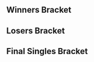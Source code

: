 {{DISPLAYTITLE:Kings of Cali: Singles Bracket}}{{SetGame|melee}}
{{tabs static
|name1=Overview
|link1=Kings of Cali/1
|name2=Singles Bracket
|link2=Kings of Cali/1/Singles Bracket
|name3=Doubles Bracket
|link3=Kings of Cali/1/Doubles Bracket
|This=2
}}
==Winners Bracket==
{{64DEWBracketA
|tourneylink=Kings of Cali/1
|tourneyname=Kings of Cali
|r1m1p1=stabbedbyahippie |r1m1p1flag=us |r1m1p1score={{win}} |r1m1win=1
|r1m1p2=Bye |r1m1p2flag= |r1m1p2score=
|r1m2p1=Mooninite |r1m2p1flag=us |r1m2p1score={{win}} |r1m2win=1
|r1m2p2=Peligro |r1m2p2flag= |r1m2p2score=
|r1m3p1=SFAT |r1m3p1flag=us |r1m3p1score={{win}} |r1m3win=1
|r1m3p2=Bye |r1m3p2flag= |r1m3p2score=
|r1m4p1=HugQ |r1m4p1flag=us |r1m4p1score= |r1m4win=2
|r1m4p2=Lucky |r1m4p2flag=us |r1m4p2score={{win}}
|r1m5p1=Rickety |r1m5p1flag= |r1m5p1score={{win}} |r1m5win=1
|r1m5p2=Bye |r1m5p2flag= |r1m5p2score=

|r1m6p1=Ken |r1m6p1flag=us |r1m6p1score=1 |r1m6win=2
|r1m6p2=Toph |r1m6p2flag=us |r1m6p2score=2
|r1m6p1char1=marth |r1m6p2char1=fox |r1m6p1stock1=3 |r1m6p2stock1=0 |r1m6win1=1 |r1m6stage1=Pokémon Stadium
|r1m6p1char2=marth |r1m6p2char2=fox |r1m6p1stock2=0 |r1m6p2stock2=1 |r1m6win2=2 |r1m6stage2=Battlefield
|r1m6p1char3=marth |r1m6p2char3=fox |r1m6p1stock3=0 |r1m6p2stock3=2 |r1m6win3=2 |r1m6stage3=Yoshi's Story
|r1m6details={{BracketMatchDetails|preview=|lrthread=|interview=|recap=|comment=|live=|vod=https://youtu.be/Fy2AX-fSy_Q}}

|r1m7p1=Shroomed |r1m7p1flag=us |r1m7p1score={{win}} |r1m7win=1
|r1m7p2=Bye |r1m7p2flag= |r1m7p2score=
|r1m8p1=baka4moe |r1m8p1flag=us |r1m8p1score={{win}} |r1m8win=1
|r1m8p2=A Rookie |r1m8p2flag=us |r1m8p2score=

|r1m9p1=S2J |r1m9p1flag=us |r1m9p1score={{win}} |r1m9win=1
|r1m9p2=Bye |r1m9p2flag= |r1m9p2score=
|r1m10p1=OkamiBW |r1m10p1flag=us |r1m10p1score={{win}} |r1m10win=1
|r1m10p2=GimR |r1m10p2flag=us |r1m10p2score=
|r1m11p1=Scar |r1m11p1flag=us |r1m11p1score={{win}} |r1m11win=1
|r1m11p2=Bye |r1m11p2flag= |r1m11p2score=
|r1m12p1=Connor |r1m12p1flag=us |r1m12p1score= |r1m12win=2
|r1m12p2=MikeHaze |r1m12p2flag=us |r1m12p2score={{win}}
|r1m13p1=Mango |r1m13p1flag=us |r1m13p1score={{win}} |r1m13win=1
|r1m13p2=Bye |r1m13p2flag= |r1m13p2score=
|r1m14p1=Tai |r1m14p1flag=us |r1m14p1score={{win}} |r1m14win=1
|r1m14p2=Zoap |r1m14p2flag= |r1m14p2score=
|r1m15p1=Darrell |r1m15p1flag=us |r1m15p1score={{win}} |r1m15win=1
|r1m15p2=Bye |r1m15p2flag= |r1m15p2score=
|r1m16p1=Mogwai |r1m16p1flag=us |r1m16p1score= |r1m16win=2
|r1m16p2=Dr. Z |r1m16p2flag=us |r1m16p2score={{win}}

|r1m17p1=JpegImage |r1m17p1flag=us |r1m17p1score={{win}} |r1m17win=1
|r1m17p2=Alan |r1m17p2flag=us |r1m17p2score=
|r1m18p1=Fly Amanita |r1m18p1flag=us |r1m18p1score={{win}} |r1m18win=1
|r1m18p2=Bye |r1m18p2flag= |r1m18p2score=
|r1m19p1=joejoe |r1m19p1flag= |r1m19p1score={{win}} |r1m19win=1
|r1m19p2=Violence |r1m19p2flag= |r1m19p2score=
|r1m20p1=Zhu |r1m20p1flag=us |r1m20p1score={{win}} |r1m20win=1
|r1m20p2=Bye |r1m20p2flag= |r1m20p2score=
|r1m21p1=DendyPretendy |r1m21p1flag=us |r1m21p1score= |r1m21win=2
|r1m21p2=ROFL |r1m21p2flag=us |r1m21p2score={{win}}
|r1m22p1=sidefx |r1m22p1flag=us |r1m22p1score={{win}} |r1m22win=1
|r1m22p2=Bye |r1m22p2flag= |r1m22p2score=
|r1m23p1=Zeldafreak |r1m23p1flag=us |r1m23p1score={{win}} |r1m23win=1
|r1m23p2=Bimbo Mexico |r1m23p2flag=mx |r1m23p2score=
|r1m24p1=PewPewU |r1m24p1flag=us |r1m24p1score={{win}} |r1m24win=1
|r1m24p2=Bye |r1m24p2flag= |r1m24p2score=

|r1m25p1=Eddy Mexico |r1m25p1flag=mx |r1m25p1score={{win}} |r1m25win=1
|r1m25p2=golden |r1m25p2flag= |r1m25p2score=
|r1m26p1=Dr. PeePee |r1m26p1flag=us |r1m26p1score={{win}} |r1m26win=1
|r1m26p2=Bye |r1m26p2flag= |r1m26p2score=
|r1m27p1=Fiction |r1m27p1flag=us |r1m27p1score={{win}} |r1m27win=1
|r1m27p2=DanteFox |r1m27p2flag= |r1m27p2score=
|r1m28p1=Tafokints |r1m28p1flag=us |r1m28p1score={{win}} |r1m28win=1
|r1m28p2=Bye |r1m28p2flag= |r1m28p2score=
|r1m29p1=Vish |r1m29p1flag=us |r1m29p1score={{win}} |r1m29win=1
|r1m29p2=L |r1m29p2flag=us |r1m29p2score=
|r1m30p1=Westballz |r1m30p1flag=us |r1m30p1score={{win}} |r1m30win=1
|r1m30p2=Bye |r1m30p2flag= |r1m30p2score=
|r1m31p1=Khepri |r1m31p1flag=us |r1m31p1score= |r1m31win=2
|r1m31p2=Bob$ |r1m31p2flag=us |r1m31p2score={{win}}
|r1m32p1=Axe |r1m32p1flag=us |r1m32p1score={{win}} |r1m32win=1
|r1m32p2=Bye |r1m32p2flag= |r1m32p2score=

|r2m1p1=stabbedbyahippie |r2m1p1flag=us |r2m1p1score={{win}} |r2m1win=1
|r2m1p2=Mooninite |r2m1p2flag=us |r2m1p2score=
|r2m2p1=SFAT |r2m2p1flag=us |r2m2p1score={{win}} |r2m2win=1
|r2m2p2=Lucky |r2m2p2flag=us |r2m2p2score=
|r2m3p1=Rickety |r2m3p1flag= |r2m3p1score={{win}} |r2m3win=1
|r2m3p2=Toph |r2m3p2flag=us |r2m3p2score=
|r2m4p1=Shroomed |r2m4p1flag=us |r2m4p1score={{win}} |r2m4win=1
|r2m4p2=baka4moe |r2m4p2flag=us |r2m4p2score=
|r2m5p1=S2J |r2m5p1flag=us |r2m5p1score={{win}} |r2m5win=1
|r2m5p2=OkamiBW |r2m5p2flag=us |r2m5p2score=
|r2m6p1=Scar |r2m6p1flag=us |r2m6p1score={{win}} |r2m6win=1
|r2m6p2=MikeHaze |r2m6p2flag=us |r2m6p2score=
|r2m7p1=Mango |r2m7p1flag=us |r2m7p1score={{win}} |r2m7win=1
|r2m7p2=Tai |r2m7p2flag=us |r2m7p2score=
|r2m8p1=Darrell |r2m8p1flag=us |r2m8p1score= |r2m8win=2
|r2m8p2=Dr. Z |r2m8p2flag=us |r2m8p2score={{win}}
|r2m9p1=JpegImage |r2m9p1flag=us |r2m9p1score= |r2m9win=2
|r2m9p2=Fly Amanita |r2m9p2flag=us |r2m9p2score={{win}}
|r2m10p1=joejoe |r2m10p1flag= |r2m10p1score= |r2m10win=2
|r2m10p2=Zhu |r2m10p2flag=us |r2m10p2score={{win}}
|r2m11p1=ROFL |r2m11p1flag=us |r2m11p1score={{win}} |r2m11win=1
|r2m11p2=sidefx |r2m11p2flag=us |r2m11p2score=
|r2m12p1=Zeldafreak |r2m12p1flag=us |r2m12p1score= |r2m12win=2
|r2m12p2=PewPewU |r2m12p2flag=us |r2m12p2score={{win}}
|r2m13p1=Eddy Mexico |r2m13p1flag=mx |r2m13p1score= |r2m13win=2
|r2m13p2=Dr. PeePee |r2m13p2flag=us |r2m13p2score={{win}}
|r2m14p1=Fiction |r2m14p1flag=us |r2m14p1score={{win}} |r2m14win=1
|r2m14p2=Tafokints |r2m14p2flag=us |r2m14p2score=

|r2m15p1=Vish |r2m15p1flag=us |r2m15p1score=0 |r2m15win=2
|r2m15p2=Westballz |r2m15p2flag=us |r2m15p2score=2
|r2m15p1char1=cf |r2m15p2char1=falco |r2m15p1stock1=0 |r2m15p2stock1=2 |r2m15win1=2 |r2m15stage1=Dream Land
|r2m15p1char2=cf |r2m15p2char2=falco |r2m15p1stock2=0 |r2m15p2stock2=3 |r2m15win2=2 |r2m15stage2=Pokémon Stadium
|r2m15details={{BracketMatchDetails|preview=|lrthread=|interview=|recap=|comment=|live=|vod=https://youtu.be/Kmer5k4qEA8}}

|r2m16p1=Bob$ |r2m16p1flag=us |r2m16p1score=0 |r2m16win=2
|r2m16p2=Axe |r2m16p2flag=us |r2m16p2score=2
|r2m16p1char1=marth |r2m16p2char1=pikachu |r2m16p1stock1=0 |r2m16p2stock1=3 |r2m16win1=2 |r2m16stage1=Battlefield
|r2m16p1char2=doc |r2m16p2char2=pikachu |r2m16p1stock2=0 |r2m16p2stock2=3 |r2m16win2=2 |r2m16stage2=Final Destination
|r2m16details={{BracketMatchDetails|preview=|lrthread=|interview=|recap=|comment=|live=|vod=https://youtu.be/qW5Vzr_noY0}}

|r3m1p1=stabbedbyahippie |r3m1p1flag=us |r3m1p1score=0 |r3m1win=2
|r3m1p2=SFAT |r3m1p2flag=us |r3m1p2score=2
|r3m1p1char1=falco |r3m1p2char1=fox |r3m1p1stock1=0 |r3m1p2stock1=3 |r3m1win1=2 |r3m1stage1=Yoshi's Story
|r3m1p1char2=falco |r3m1p2char2=fox |r3m1p1stock2=0 |r3m1p2stock2=3 |r3m1win2=2 |r3m1stage2=Dream Land
|r3m1details={{BracketMatchDetails|preview=|lrthread=|interview=|recap=|comment=|live=|vod=https://youtu.be/Pa4xb8CB0qg}}

|r3m2p1=Rickety |r3m2p1flag= |r3m2p1score= |r3m2win=2
|r3m2p2=Shroomed |r3m2p2flag=us |r3m2p2score={{win}}
|r3m3p1=S2J |r3m3p1flag=us |r3m3p1score={{win}} |r3m3win=1
|r3m3p2=Scar |r3m3p2flag=us |r3m3p2score=
|r3m4p1=Mango |r3m4p1flag=us |r3m4p1score={{win}} |r3m4win=1
|r3m4p2=Dr. Z |r3m4p2flag=us |r3m4p2score=
|r3m5p1=Fly Amanita |r3m5p1flag=us |r3m5p1score={{win}} |r3m5win=1
|r3m5p2=Zhu |r3m5p2flag=us |r3m5p2score=
|r3m6p1=ROFL |r3m6p1flag=us |r3m6p1score= |r3m6win=2
|r3m6p2=PewPewU |r3m6p2flag=us |r3m6p2score={{win}}
|r3m7p1=Dr. PeePee |r3m7p1flag=us |r3m7p1score={{win}} |r3m7win=1
|r3m7p2=Fiction |r3m7p2flag=us |r3m7p2score=

|r3m8p1=Westballz |r3m8p1flag=us |r3m8p1score=2 |r3m8win=1
|r3m8p2=Axe |r3m8p2flag=us |r3m8p2score=0
|r3m8p1char1=falco |r3m8p2char1=pikachu |r3m8p1stock1=2 |r3m8p2stock1=0 |r3m8win1=1 |r3m8stage1=Battlefield
|r3m8p1char2=falco |r3m8p2char2=pikachu |r3m8p1stock2=1 |r3m8p2stock2=0 |r3m8win2=1 |r3m8stage2=Dream Land
|r3m8details={{BracketMatchDetails|preview=|lrthread=|interview=|recap=|comment=|live=|vod=https://youtu.be/O8JA0OvcNLw}}

|r4m1p1=SFAT |r4m1p1flag=us |r4m1p1score= |r4m1win=2
|r4m1p2=Shroomed |r4m1p2flag=us |r4m1p2score={{win}}
|r4m2p1=S2J |r4m2p1flag=us |r4m2p1score= |r4m2win=2
|r4m2p2=Mango |r4m2p2flag=us |r4m2p2score={{win}}

|r4m3p1=Fly Amanita |r4m3p1flag=us |r4m3p1score=0 |r4m3win=2
|r4m3p2=PewPewU |r4m3p2flag=us |r4m3p2score=2
|r4m3p1char1=ic |r4m3p2char1=marth |r4m3p1stock1=0 |r4m3p2stock1=1 |r4m3win1=2 |r4m3stage1=Final Destination
|r4m3p1char2=ic |r4m3p2char2=marth |r4m3p1stock2=0 |r4m3p2stock2=3 |r4m3win2=2 |r4m3stage2=Final Destination
|r4m3details={{BracketMatchDetails|preview=|lrthread=|interview=|recap=|comment=|live=|vod=https://youtu.be/i4wMYXIMwNA}}

|r4m4p1=Dr. PeePee |r4m4p1flag=us |r4m4p1score=2 |r4m4win=1
|r4m4p2=Westballz |r4m4p2flag=us |r4m4p2score=0
|r4m4p1char1=falco |r4m4p2char1=falco |r4m4p1stock1=1 |r4m4p2stock1=0 |r4m4win1=1 |r4m4stage1=Yoshi's Story
|r4m4p1char2=falco |r4m4p2char2=falco |r4m4p1stock2=1 |r4m4p2stock2=0 |r4m4win2=1 |r4m4stage2=Yoshi's Story
|r4m4details={{BracketMatchDetails|preview=|lrthread=|interview=|recap=|comment=|live=|vod=https://youtu.be/LFnHvzItqF8}}

|r5m1p1=Shroomed |r5m1p1flag=us |r5m1p1score=1 |r5m1win=2
|r5m1p2=Mango |r5m1p2flag=us |r5m1p2score=3
|r5m1p1char1=doc |r5m1p2char1=falco |r5m1p1stock1=0 |r5m1p2stock1=1 |r5m1win1=2 |r5m1stage1=Battlefield
|r5m1p1char2=doc |r5m1p2char2=falco |r5m1p1stock2=0 |r5m1p2stock2=2 |r5m1win2=2 |r5m1stage2=Battlefield
|r5m1p1char3=doc |r5m1p2char3=falco |r5m1p1stock3=1 |r5m1p2stock3=0 |r5m1win3=1 |r5m1stage3=Yoshi's Story
|r5m1p1char4=doc |r5m1p2char4=falco |r5m1p1stock4=0 |r5m1p2stock4=2 |r5m1win4=2 |r5m1stage4=Yoshi's Story
|r5m1details={{BracketMatchDetails|preview=|lrthread=|interview=|recap=|comment=|live=|vod=https://youtu.be/eBwFd3VLOpM}}

|r5m2p1=PewPewU |r5m2p1flag=us |r5m2p1score=0 |r5m2win=2
|r5m2p2=Dr. PeePee |r5m2p2flag=us |r5m2p2score=3
|r5m2p1char1=marth |r5m2p2char1=falco |r5m2p1stock1=0 |r5m2p2stock1=1 |r5m2win1=2 |r5m2stage1=Battlefield
|r5m2p1char2=marth |r5m2p2char2=falco |r5m2p1stock2=0 |r5m2p2stock2=2 |r5m2win2=2 |r5m2stage2=Yoshi's Story
|r5m2p1char3=marth |r5m2p2char3=falco |r5m2p1stock3=0 |r5m2p2stock3=1 |r5m2win3=2 |r5m2stage3=Battlefield
|r5m2details={{BracketMatchDetails|preview=|lrthread=|interview=|recap=|comment=|live=|vod=https://youtu.be/MLJc8EqLIkY}}
}}
==Losers Bracket==
{{48DELBracketSmwA
|tourneylink=Kings of Cali/1
|tourneyname=Kings of Cali
|l1placement=33-48
|l2placement=25-32
|l3placement=17-24
|l4placement=13-16
|l5placement=9-12
|l6placement=7-8
|l7placement=5-6

|l1m1p1=OkamiBW |l1m1p1flag=us |l1m1p1score={{win}} |l1m1win=1
|l1m1p2=Peligro |l1m1p2flag= |l1m1p2score=
|l1m2p1=MikeHaze |l1m2p1flag=us |l1m2p1score={{win}} |l1m2win=1
|l1m2p2=HugQ |l1m2p2flag=us |l1m2p2score=

|l1m3p1=Tai |l1m3p1flag=us |l1m3p1score=2 |l1m3win=1
|l1m3p2=Ken |l1m3p2flag=us |l1m3p2score=0
|l1m3p1char1=marth |l1m3p2char1=marth |l1m3p1stock1=3 |l1m3p2stock1=0 |l1m3win1=1 |l1m3stage1=Battlefield
|l1m3p1char2=marth |l1m3p2char2=marth |l1m3p1stock2=2 |l1m3p2stock2=0 |l1m3win2=1 |l1m3stage2=Pokémon Stadium
|l1m3details={{BracketMatchDetails|preview=|lrthread=|interview=|recap=|comment=|live=|vod=https://youtu.be/M-_-6TQoe88}}

|l1m4p1=Darrell |l1m4p1flag=us |l1m4p1score={{win}} |l1m4win=1
|l1m4p2=A Rookie |l1m4p2flag=us |l1m4p2score=
|l1m5p1=Mooninite |l1m5p1flag=us |l1m5p1score={{win}} |l1m5win=1
|l1m5p2=GimR |l1m5p2flag=us |l1m5p2score=
|l1m6p1=Lucky |l1m6p1flag=us |l1m6p1score={{win}} |l1m6win=1
|l1m6p2=Connor |l1m6p2flag=us |l1m6p2score=
|l1m7p1=Toph |l1m7p1flag=us |l1m7p1score={{win}} |l1m7win=1
|l1m7p2=Zoap |l1m7p2flag= |l1m7p2score=
|l1m8p1=baka4moe |l1m8p1flag=us |l1m8p1score={{win}} |l1m8win=1
|l1m8p2=Mogwai |l1m8p2flag=us |l1m8p2score=
|l1m9p1=Eddy Mexico |l1m9p1flag=mx |l1m9p1score={{win}} |l1m9win=1
|l1m9p2=Alan |l1m9p2flag=us |l1m9p2score=
|l1m10p1=Tafokints |l1m10p1flag=us |l1m10p1score={{win}} |l1m10win=1
|l1m10p2=Violence |l1m10p2flag= |l1m10p2score=
|l1m11p1=Vish |l1m11p1flag=us |l1m11p1score={{win}} |l1m11win=1
|l1m11p2=DendyPretendy |l1m11p2flag=us |l1m11p2score=
|l1m12p1=Bob$ |l1m12p1flag=us |l1m12p1score= |l1m12win=2
|l1m12p2=Bimbo Mexico |l1m12p2flag=mx |l1m12p2score={{win}}
|l1m13p1=JpegImage |l1m13p1flag=us |l1m13p1score={{win}} |l1m13win=1
|l1m13p2=golden |l1m13p2flag= |l1m13p2score=
|l1m14p1=joejoe |l1m14p1flag= |l1m14p1score={{win}} |l1m14win=1
|l1m14p2=DanteFox |l1m14p2flag= |l1m14p2score=
|l1m15p1=sidefx |l1m15p1flag=us |l1m15p1score= |l1m15win=2
|l1m15p2=L |l1m15p2flag=us |l1m15p2score={{win}}
|l1m16p1=Zeldafreak |l1m16p1flag=us |l1m16p1score={{win}} |l1m16win=1
|l1m16p2=Khepri |l1m16p2flag=us |l1m16p2score=

|l2m1p1=OkamiBW |l2m1p1flag=us |l2m1p1score={{win}} |l2m1win=1
|l2m1p2=HugQ |l2m1p2flag=us |l2m1p2score=
|l2m2p1=Tai |l2m2p1flag=us |l2m2p1score= |l2m2win=2
|l2m2p2=Darrell |l2m2p2flag=us |l2m2p2score={{win}}
|l2m3p1=Mooninite |l2m3p1flag=us |l2m3p1score= |l2m3win=2
|l2m3p2=Lucky |l2m3p2flag=us |l2m3p2score={{win}}
|l2m4p1=Toph |l2m4p1flag=us |l2m4p1score= |l2m4win=2
|l2m4p2=baka4moe |l2m4p2flag=us |l2m4p2score={{win}}
|l2m5p1=Eddy Mexico |l2m5p1flag=mx |l2m5p1score={{win}} |l2m5win=1
|l2m5p2=Tafokints |l2m5p2flag=us |l2m5p2score=
|l2m6p1=Vish |l2m6p1flag=us |l2m6p1score= |l2m6win=2
|l2m6p2=Bimbo Mexico |l2m6p2flag=mx |l2m6p2score={{win}}
|l2m7p1=JpegImage |l2m7p1flag=us |l2m7p1score={{win}} |l2m7win=1
|l2m7p2=joejoe |l2m7p2flag= |l2m7p2score=
|l2m8p1=L |l2m8p1flag=us |l2m8p1score= |l2m8win=2
|l2m8p2=Zeldafreak |l2m8p2flag=us |l2m8p2score={{win}}

|l3m1p1=ROFL |l3m1p1flag=us |l3m1p1score= |l3m1win=2
|l3m1p2=OkamiBW |l3m1p2flag=us |l3m1p2score={{win}}
|l3m2p1=Zhu |l3m2p1flag=us |l3m2p1score= |l3m2win=2
|l3m2p2=Darrell |l3m2p2flag=us |l3m2p2score={{win}}
|l3m3p1=Axe |l3m3p1flag=us |l3m3p1score={{win}} |l3m3win=1
|l3m3p2=Lucky |l3m3p2flag=us |l3m3p2score=
|l3m4p1=Fiction |l3m4p1flag=us |l3m4p1score={{win}} |l3m4win=1
|l3m4p2=baka4moe |l3m4p2flag=us |l3m4p2score=
|l3m5p1=Rickety |l3m5p1flag= |l3m5p1score= |l3m5win=2
|l3m5p2=Eddy Mexico |l3m5p2flag=mx |l3m5p2score={{win}}
|l3m6p1=stabbedbyahippie |l3m6p1flag=us |l3m6p1score={{win}} |l3m6win=1
|l3m6p2=Bimbo Mexico |l3m6p2flag=mx |l3m6p2score=
|l3m7p1=Dr. Z |l3m7p1flag=us |l3m7p1score= |l3m7win=2
|l3m7p2=JpegImage |l3m7p2flag=us |l3m7p2score={{win}}
|l3m8p1=Scar |l3m8p1flag=us |l3m8p1score={{win}} |l3m8win=1
|l3m8p2=Zeldafreak |l3m8p2flag=us |l3m8p2score=

|l4m1p1=OkamiBW |l4m1p1flag=us |l4m1p1score= |l4m1win=2
|l4m1p2=Darrell |l4m1p2flag=us |l4m1p2score={{win}}
|l4m2p1=Axe |l4m2p1flag=us |l4m2p1score={{win}} |l4m2win=1
|l4m2p2=Fiction |l4m2p2flag=us |l4m2p2score=
|l4m3p1=Eddy Mexico |l4m3p1flag=mx |l4m3p1score={{win}} |l4m3win=1
|l4m3p2=stabbedbyahippie |l4m3p2flag=us |l4m3p2score=
|l4m4p1=JpegImage |l4m4p1flag=us |l4m4p1score= |l4m4win=2
|l4m4p2=Scar |l4m4p2flag=us |l4m4p2score={{win}}

|l5m1p1=S2J |l5m1p1flag=us |l5m1p1score={{win}} |l5m1win=1
|l5m1p2=Darrell |l5m1p2flag=us |l5m1p2score=

|l5m2p1=SFAT |l5m2p1flag=us |l5m2p1score=1 |l5m2win=2
|l5m2p2=Axe |l5m2p2flag=us |l5m2p2score=2
|l5m2p1char1=fox |l5m2p2char1=pikachu |l5m2p1stock1=0 |l5m2p2stock1=1 |l5m2win1=2 |l5m2stage1=Battlefield
|l5m2p1char2=fox |l5m2p2char2=pikachu |l5m2p1stock2=1 |l5m2p2stock2=0 |l5m2win2=1 |l5m2stage2=Battlefield
|l5m2p1char3=fox |l5m2p2char3=pikachu |l5m2p1stock3=0 |l5m2p2stock3=2 |l5m2win3=2 |l5m2stage3=Fountain of Dreams
|l5m2details={{BracketMatchDetails|preview=|lrthread=|interview=|recap=|comment=|live=|vod=https://youtu.be/849NU4R3LPQ}}

|l5m3p1=Westballz |l5m3p1flag=us |l5m3p1score={{win}} |l5m3win=1
|l5m3p2=Eddy Mexico |l5m3p2flag=mx |l5m3p2score=
|l5m4p1=Fly Amanita |l5m4p1flag=us |l5m4p1score={{win}} |l5m4win=1
|l5m4p2=Scar |l5m4p2flag=us |l5m4p2score=

|l6m1p1=S2J |l6m1p1flag=us |l6m1p1score=0 |l6m1win=2
|l6m1p2=Axe |l6m1p2flag=us |l6m1p2score=2
|l6m1p1char1=cf |l6m1p2char1=pikachu |l6m1p1stock1=0 |l6m1p2stock1=2 |l6m1win1=2 |l6m1stage1=Battlefield
|l6m1p1char2=cf |l6m1p2char2=pikachu |l6m1p1stock2=0 |l6m1p2stock2=2 |l6m1win2=2 |l6m1stage2=Pokémon Stadium
|l6m1details={{BracketMatchDetails|preview=|lrthread=|interview=|recap=|comment=|live=|vod=https://youtu.be/Sh7KWap58e4}}

|l6m2p1=Westballz |l6m2p1flag=us |l6m2p1score=1 |l6m2win=2
|l6m2p2=Fly Amanita |l6m2p2flag=us |l6m2p2score=2
|l6m2p1char1=falco |l6m2p2char1=ic |l6m2p1stock1=0 |l6m2p2stock1=1 |l6m2win1=2 |l6m2stage1=Dream Land
|l6m2p1char2=falco |l6m2p2char2=ic |l6m2p1stock2=2 |l6m2p2stock2=0 |l6m2win2=1 |l6m2stage2=Yoshi's Story
|l6m2p1char3=falco |l6m2p2char3=ic |l6m2p1stock3=0 |l6m2p2stock3=1 |l6m2win3=2 |l6m2stage3=Fountain of Dreams
|l6m2details={{BracketMatchDetails|preview=|lrthread=|interview=|recap=|comment=|live=|vod=https://youtu.be/qJWTC04_-ME}}

|l7m1p1=PewPewU |l7m1p1flag=us |l7m1p1score=0 |l7m1win=2
|l7m1p2=Axe |l7m1p2flag=us |l7m1p2score=3
|l7m1p1char1=marth |l7m1p2char1=pikachu |l7m1p1stock1=0 |l7m1p2stock1=1 |l7m1win1=2 |l7m1stage1=Final Destination
|l7m1p1char2=marth |l7m1p2char2=pikachu |l7m1p1stock2=0 |l7m1p2stock2=3 |l7m1win2=2 |l7m1stage2=Battlefield
|l7m1p1char3=marth |l7m1p2char3=pikachu |l7m1p1stock3=0 |l7m1p2stock3=4 |l7m1win3=2 |l7m1stage3=Fountain of Dreams
|l7m1details={{BracketMatchDetails|preview=|lrthread=|interview=|recap=|comment=|live=|vod=https://youtu.be/Tfj8UP8Ctnw}}

|l7m2p1=Shroomed |l7m2p1flag=us |l7m2p1score={{win}} |l7m2win=1
|l7m2p2=Fly Amanita |l7m2p2flag=us |l7m2p2score=
}}
<onlyinclude>
==Final Singles Bracket==
{{DEFinalSmwBracket
|tourneylink=Kings of Cali/1
|tourneyname=Kings of Cali
|l1placement=4
|r2placement=3
|r3loserplacement=2
|r3winnerplacement=1
|column-width=210
|column-width-finals=300

<!-- FROM WINNERS -->
|r1m1p1=Mango |r1m1p1flag=us |r1m1p1score=3
|r1m1p2=Dr. PeePee |r1m1p2flag=us |r1m1p2score=0
|r1m1win=1
|r1m1p1char1=falco |r1m1p1stock1=1 |r1m1p2char1=falco |r1m1p2stock1=0 |r1m1win1=1 |r1m1stage1=Yoshi's Story 
|r1m1p1char2=falco |r1m1p1stock2=1 |r1m1p2char2=falco |r1m1p2stock2=0 |r1m1win2=1 |r1m1stage2=Final Destination
|r1m1p1char3=falco |r1m1p1stock3=1 |r1m1p2char3=marth |r1m1p2stock3=0 |r1m1win3=1 |r1m1stage3=Final Destination
|r1m1date=November 10, 2012
|r1m1finished=
|r1m1details={{BracketMatchDetails
|vod=http://youtu.be/yRC-16iu6WY
|preview= 
|lrthread=
|interview=
|recap=
|comment=
|live=
}}

<!-- FROM LOSERS -->
|l1m1p1=Axe |l1m1p1flag=us |l1m1p1score=3
|l1m1p2=Shroomed |l1m1p2flag=us |l1m1p2score=1
|l1m1win=1
|l1m1p1char1=pikachu |l1m1p1stock1=2 |l1m1p2char1=dr mario |l1m1p2stock1=0 |l1m1win1=1 |l1m1stage1=Battlefield 
|l1m1p1char2=pikachu |l1m1p1stock2=2 |l1m1p2char2=dr mario |l1m1p2stock2=0 |l1m1win2=1 |l1m1stage2=Pokémon Stadium
|l1m1p1char3=pikachu |l1m1p1stock3=0 |l1m1p2char3=dr mario |l1m1p2stock3=2 |l1m1win3=2 |l1m1stage3=Pokémon Stadium
|l1m1p1char4=pikachu |l1m1p1stock4=2 |l1m1p2char4=dr mario |l1m1p2stock4=0 |l1m1win4=1 |l1m1stage4=Battlefield
|l1m1date=November 10, 2012
|l1m1finished=
|l1m1details={{BracketMatchDetails
|vod=http://youtu.be/VOLArR7lKQw
|preview= 
|lrthread=
|interview=
|recap=
|comment=
|live=
}}

<!-- LOSERS FINALS -->
|r2m1p1=Dr. PeePee |r2m1p1flag=us |r2m1p1score=3
|r2m1p2=Axe |r2m1p2flag=us |r2m1p2score=2
|r2m1win=1
|r2m1p1char1=falco |r2m1p1stock1=3 |r2m1p2char1=pikachu |r2m1p2stock1=0 |r2m1win1=1 |r2m1stage1=Dream Land 
|r2m1p1char2=falco |r2m1p1stock2=0 |r2m1p2char2=pikachu |r2m1p2stock2=1 |r2m1win2=2 |r2m1stage2=Final Destination
|r2m1p1char3=falco |r2m1p1stock3=2 |r2m1p2char3=pikachu |r2m1p2stock3=0 |r2m1win3=1 |r2m1stage3=Pokémon Stadium
|r2m1p1char4=falco |r2m1p1stock4=0 |r2m1p2char4=pikachu |r2m1p2stock4=1 |r2m1win4=2 |r2m1stage4=Battlefield
|r2m1p1char5=falco |r2m1p1stock5=1 |r2m1p2char5=pikachu |r2m1p2stock5=0 |r2m1win5=1 |r2m1stage5=Yoshi's Story
|r2m1date=November 10, 2012
|r2m1finished=
|r2m1details={{BracketMatchDetails
|vod=http://youtu.be/KvZH7KSMPsc
|preview= 
|lrthread=
|interview=
|recap=
|comment=
|live=
}}

<!-- GRAND FINALS -->
|r3m1p1=Mango |r3m1p1flag=us |r3m1p1score=2 |r3m2p1score=1
|r3m1p2=Dr. PeePee |r3m1p2flag=us |r3m1p2score=3 |r3m2p2score=3
|r3m1win=2
|export_score=true
|r3m1p1char1=falco |r3m1p1stock1=0 |r3m1p2char1=falco |r3m1p2stock1=2 |r3m1win1=2 |r3m1stage1=Battlefield 
|r3m1p1char2=falco |r3m1p1stock2=0 |r3m1p2char2=falco |r3m1p2stock2=2 |r3m1win2=2 |r3m1stage2=Yoshi's Story
|r3m1p1char3=falco |r3m1p1stock3=1 |r3m1p2char3=falco |r3m1p2stock3=0 |r3m1win3=1 |r3m1stage3=Yoshi's Story
|r3m1p1char4=falco |r3m1p1stock4=2 |r3m1p2char4=falco |r3m1p2stock4=0 |r3m1win4=1 |r3m1stage4=Fountain of Dreams
|r3m1p1char5=falco |r3m1p1stock5=0 |r3m1p2char5=falco |r3m1p2stock5=2 |r3m1win5=2 |r3m1stage5=Fountain of Dreams
|r3m2p1char1=falco |r3m2p1stock1=0 |r3m2p2char1=falco |r3m2p2stock1=3 |r3m2win1=2 |r3m2stage1=Battlefield
|r3m2p1char2=falco |r3m2p1stock2=0 |r3m2p2char2=falco |r3m2p2stock2=3 |r3m2win2=2 |r3m2stage2=Yoshi's Story
|r3m2p1char3=falco |r3m2p1stock3=1 |r3m2p2char3=falco |r3m2p2stock3=0 |r3m2win3=1 |r3m2stage3=Yoshi's Story
|r3m2p1char4=falco |r3m2p1stock4=0 |r3m2p2char4=falco |r3m2p2stock4=1 |r3m2win4=2 |r3m2stage4=Fountain of Dreams
|r3m1date=November 10, 2012
|r3m1finished=
|r3m1details={{BracketMatchDetails
|vod=http://youtu.be/wm2LKbO5evo
|preview= 
|lrthread=
|interview=
|recap=
|comment=
|live=
}}
}}
</onlyinclude>
